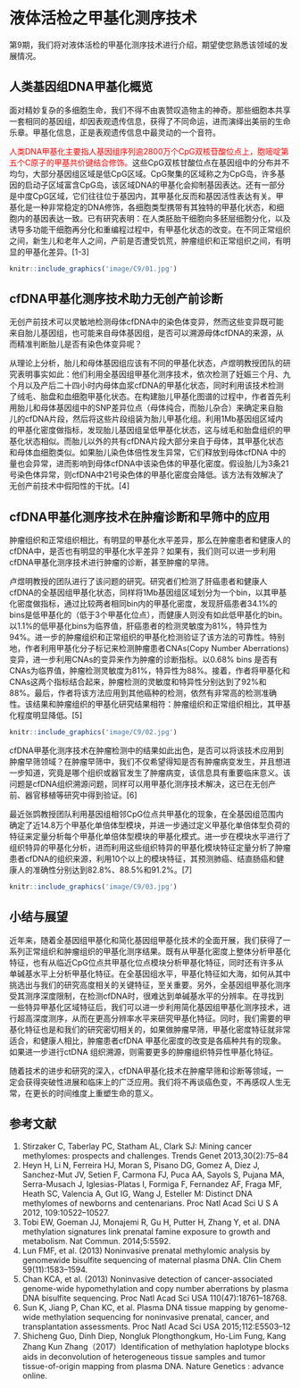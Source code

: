 # 液体活检之甲基化测序技术{#methylation-technology}

第9期，我们将对液体活检的甲基化测序技术进行介绍，期望使您熟悉该领域的发展情况。

## 人类基因组DNA甲基化概览

面对精妙复杂的多细胞生命，我们不得不由衷赞叹造物主的神奇。那些细胞本共享一套相同的基因组，却因表观遗传信息，获得了不同命运，进而演绎出美丽的生命乐章。甲基化信息，正是表观遗传信息中最灵动的一个音符。

<font color="red">人类DNA甲基化主要指人基因组序列逾2800万个CpG双核苷酸位点上，胞嘧啶第五个C原子的甲基共价键结合修饰。</font>这些CpG双核甘酸位点在基因组中的分布并不均匀，大部分基因组区域是低CpG区域。CpG聚集的区域称之为CpG岛，许多基因的启动子区域富含CpG岛，该区域DNA的甲基化会抑制基因表达。还有一部分是中度CpG区域，它们往往位于基因内，其甲基化反而和基因活性表达有关。甲基化是一种非常稳定的DNA修饰，各细胞类型携带有其独特的甲基化状态，和细胞内的基因表达一致。已有研究表明：在人类胚胎干细胞向多胚层细胞分化，以及诱导多功能干细胞再分化和重编程过程中，有甲基化状态的改变。在不同正常组织之间，新生儿和老年人之间，产前是否遭受饥荒，肿瘤组织和正常组织之间，有明显的甲基化差异。[1-3]

```r
knitr::include_graphics('image/C9/01.jpg')
```

## cfDNA甲基化测序技术助力无创产前诊断

无创产前技术可以灵敏地检测母体cfDNA中的染色体变异，然而这些变异既可能来自胎儿基因组，也可能来自母体基因组，是否可以溯源母体cfDNA的来源，从而精准判断胎儿是否有染色体变异呢？

从理论上分析，胎儿和母体基因组应该有不同的甲基化状态，卢煜明教授团队的研究表明事实如此：他们利用全基因组甲基化测序技术，依次检测了妊娠三个月、九个月以及产后二十四小时内母体血浆cfDNA的甲基化状态，同时利用该技术检测了绒毛、胎盘和血细胞甲基化状态。在构建胎儿甲基化图谱的过程中，作者首先利用胎儿和母体基因组中的SNP差异位点（母体纯合，而胎儿杂合）来确定来自胎儿的cfDNA片段，然后将这些片段组装为胎儿甲基化组。利用1Mb基因组区域内的甲基化密度做指标，发现胎儿基因组呈低甲基化状态，这与绒毛和胎盘组织的甲基化状态相似。而胎儿以外的共有cfDNA片段大部分来自于母体，其甲基化状态和母体血细胞类似。如果胎儿染色体倍性发生异常，它们释放到母体cfDNA 中的量也会异常，进而影响到母体cfDNA中该染色体的甲基化密度。假设胎儿为3条21号染色体异常，则cfDNA中21号染色体的甲基化密度会降低。该方法有效解决了无创产前技术中假阳性的干扰。[4] 

## cfDNA甲基化测序技术在肿瘤诊断和早筛中的应用

肿瘤组织和正常组织相比，有明显的甲基化水平差异，那么在肿瘤患者和健康人的cfDNA中，是否也有明显的甲基化水平差异？如果有，我们则可以进一步利用cfDNA甲基化测序技术进行肿瘤的诊断，甚至肿瘤的早筛。

卢煜明教授的团队进行了该问题的研究。研究者们检测了肝癌患者和健康人cfDNA的全基因组甲基化状态，同样将1Mb基因组区域划分为一个bin，以其甲基化密度做指标，通过比较两者相同bin内的甲基化密度，发现肝癌患者34.1%的bins是低甲基化的（低于3个甲基化位点），而健康人则没有如此低甲基化的bin。 以1.1%的低甲基化bins为临界值，肝癌患者的检测灵敏度为81%，特异性为94%。进一步的肿瘤组织和正常组织的甲基化检测验证了该方法的可靠性。特别地，作者利用甲基化分子标记来检测肿瘤患者CNAs(Copy Number Aberrations)变异，进一步利用CNAs的变异来作为肿瘤的诊断指标。以0.68% bins 是否有CNAs为临界值，肿瘤检测灵敏度为81%，特异性为88%。接着，作者将甲基化和CNAs这两个指标结合起来，肿瘤检测的灵敏度和特异性分别达到了92%和88%。最后，作者将该方法应用到其他癌种的检测，依然有非常高的检测准确性。该结果和肿瘤组织的甲基化研究结果相符：肿瘤组织和正常组织相比，其甲基化程度明显降低。[5]

```r
knitr::include_graphics('image/C9/02.jpg')
```

cfDNA甲基化测序技术在肿瘤检测中的结果如此出色，是否可以将该技术应用到肿瘤早筛领域？在肿瘤早筛中，我们不仅希望得知是否有肿瘤病变发生，并且想进一步知道，究竟是哪个组织或器官发生了肿瘤病变，该信息具有重要临床意义。该问题是cfDNA组织溯源问题，同样可以用甲基化测序技术解决，这已在无创产前、器官移植等研究中得到验证。[6]

最近张鹍教授团队利用基因组相邻CpG位点共甲基化的现象，在全基因组范围内确定了近14.8万个甲基化单倍体型模块，并进一步通过定义甲基化单倍体型负荷的特征来定量分析每个甲基化单倍体型模块的甲基化模式。进一步在模块水平进行了组织特异的甲基化分析，进而利用这些组织特异的甲基化模块特征定量分析了肿瘤患者cfDNA的组织来源，利用10个以上的模块特征，其预测肺癌、结直肠癌和健康人的准确性分别达到82.8%、88.5%和91.2%。[7]

```r
knitr::include_graphics('image/C9/03.jpg')
```

## 小结与展望

近年来，随着全基因组甲基化和简化基因组甲基化技术的全面开展，我们获得了一系列正常组织和肿瘤组织的甲基化测序结果。既有从甲基化密度上整体分析甲基化特征，也有从临近CpG位点共甲基化位点模块分析甲基化特征，同时还有许多从单碱基水平上分析甲基化特征。在全基因组水平，甲基化特征如大海，如何从其中挑选出与我们的研究高度相关的关键特征，至关重要。另外，全基因组甲基化测序受其测序深度限制，在检测cfDNA时，很难达到单碱基水平的分辨率。在寻找到一些特异甲基化区域特征后，我们可以进一步利用简化基因组甲基化测序技术，进行超高深度测序，从而在更高分辨率水平来研究甲基化特征。同时，我们需要的甲基化特征也是和我们的研究密切相关的，如果做肿瘤早筛，甲基化密度特征就非常适合，和健康人相比，肿瘤患者cfDNA 甲基化密度的改变是各癌种共有的现象。如果进一步进行ctDNA 组织溯源，则需要更多的肿瘤组织特异性甲基化特征。

随着技术的进步和研究的深入，cfDNA甲基化技术在肿瘤早筛和诊断等领域，一定会获得突破性进展和临床上的广泛应用。我们将不再谈癌色变，不再感叹人生无常，在更长的时间维度上重塑生命的意义。

## 参考文献{#ref .unnumbered}
1. Stirzaker C, Taberlay PC, Statham AL, Clark SJ: Mining cancer methylomes: prospects and challenges. Trends Genet 2013,30(2):75–84
2. Heyn H, Li N, Ferreira HJ, Moran S, Pisano DG, Gomez A, Diez J, Sanchez-Mut JV, Setien F, Carmona FJ, Puca AA, Sayols S, Pujana MA, Serra-Musach J, Iglesias-Platas I, Formiga F, Fernandez AF, Fraga MF, Heath SC, Valencia A, Gut IG, Wang J, Esteller M: Distinct DNA methylomes of newborns and centenarians. Proc Natl Acad Sci U S A 2012, 109:10522–10527.
3. Tobi EW, Goeman JJ, Monajemi R, Gu H, Putter H, Zhang Y, et al. DNA methylation signatures link prenatal famine exposure to growth and metabolism. Nat Commun. 2014;5:5592.
4. Lun FMF, et al. (2013) Noninvasive prenatal methylomic analysis by genomewide bisulfite sequencing of maternal plasma DNA. Clin Chem 59(11):1583–1594.
5. Chan KCA, et al. (2013) Noninvasive detection of cancer-associated genome-wide hypomethylation and copy number aberrations by plasma DNA bisulfite sequencing. Proc Natl Acad Sci USA 110(47):18761–18768.
6. Sun K, Jiang P, Chan KC, et al. Plasma DNA tissue mapping by genome-wide methylation sequencing for noninvasive prenatal, cancer, and transplantation assessments. Proc Natl Acad Sci USA 2015;112:E5503–12
7. Shicheng Guo, Dinh Diep, Nongluk Plongthongkum, Ho-Lim Fung, Kang Zhang  Kun Zhang（2017）Identification of methylation haplotype blocks aids in deconvolution of heterogeneous tissue samples and tumor tissue-of-origin mapping from plasma DNA. Nature Genetics : advance online.
